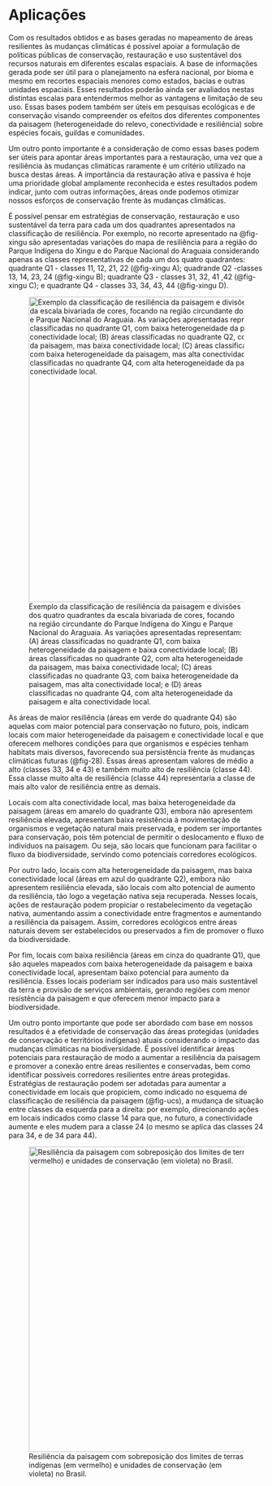 # Aplicações

Com os resultados obtidos e as bases geradas no mapeamento de áreas resilientes às mudanças climáticas é possível apoiar a formulação de políticas públicas de conservação, restauração e uso sustentável dos recursos naturais em diferentes escalas espaciais. A base de informações gerada pode ser útil para o planejamento na esfera nacional, por bioma e mesmo em recortes espaciais menores como estados, bacias e outras unidades espaciais. Esses resultados poderão ainda ser avaliados nestas distintas escalas para entendermos melhor as vantagens e limitação de seu uso. Essas bases podem também ser úteis em pesquisas ecológicas e de conservação visando compreender os efeitos dos diferentes componentes da paisagem (heterogeneidade do relevo, conectividade e resiliência) sobre espécies focais, guildas e comunidades.

Um outro ponto importante é a consideração de como essas bases podem ser úteis para apontar áreas importantes para a restauração, uma vez que a resiliência às mudanças climáticas raramente é um critério utilizado na busca destas áreas. A importância da restauração ativa e passiva é hoje uma prioridade global amplamente reconhecida e estes resultados podem indicar, junto com outras informações, áreas onde podemos otimizar nossos esforços de conservação frente às mudanças climáticas.

É possível pensar em estratégias de conservação, restauração e uso sustentável da terra para cada um dos quadrantes apresentados na classificação de resiliência. Por exemplo, no recorte apresentado na @fig-xingu são apresentadas variações do mapa de resiliência para a região do Parque Indígena do Xingu e do Parque Nacional do Araguaia considerando apenas as classes representativas de cada um dos quatro quadrantes: quadrante Q1 - classes 11, 12, 21, 22 (@fig-xingu A); quadrande Q2 -classes 13, 14, 23, 24 (@fig-xingu B); quadrante Q3 - classes 31, 32, 41 ,42 (@fig-xingu C); e quadrante Q4 - classes 33, 34, 43, 44 (@fig-xingu D).

![Exemplo da classificação de resiliência da paisagem e divisões dos quatro quadrantes da escala bivariada de cores, focando na região circundante do Parque Indígena do Xingu e Parque Nacional do Araguaia. As variações apresentadas representam: (A) áreas classificadas no quadrante Q1, com baixa heterogeneidade da paisagem e baixa conectividade local; (B) áreas classificadas no quadrante Q2, com alta heterogeneidade da paisagem, mas baixa conectividade local; (C) áreas classificadas no quadrante Q3, com baixa heterogeneidade da paisagem, mas alta conectividade local; e (D) áreas classificadas no quadrante Q4, com alta heterogeneidade da paisagem e alta conectividade local.](figs/Xingu_Ucs_all_letters.png){#fig-xingu width="600" height="600" fig-align="center"}

As áreas de maior resiliência (áreas em verde do quadrante Q4) são aquelas com maior potencial para conservação no futuro, pois, indicam locais com maior heterogeneidade da paisagem e conectividade local e que oferecem melhores condições para que organismos e espécies tenham habitats mais diversos, favorecendo sua persistência frente às mudanças climáticas futuras (@fig-28). Essas áreas apresentam valores de médio a alto (classes 33, 34 e 43) e também muito alto de resiliência (classe 44). Essa classe muito alta de resiliência (classe 44) representaria a classe de mais alto valor de resiliência entre as demais.

Locais com alta conectividade local, mas baixa heterogeneidade da paisagem (áreas em amarelo do quadrante Q3), embora não apresentem resiliência elevada, apresentam baixa resistência à movimentação de organismos e vegetação natural mais preservada, e podem ser importantes para conservação, pois têm potencial de permitir o deslocamento e fluxo de indivíduos na paisagem. Ou seja, são locais que funcionam para facilitar o fluxo da biodiversidade, servindo como potenciais corredores ecológicos.

Por outro lado, locais com alta heterogeneidade da paisagem, mas baixa conectividade local (áreas em azul do quadrante Q2), embora não apresentem resiliência elevada, são locais com alto potencial de aumento da resiliência, tão logo a vegetação nativa seja recuperada. Nesses locais, ações de restauração podem propiciar o restabelecimento da vegetação nativa, aumentando assim a conectividade entre fragmentos e aumentando a resiliência da paisagem. Assim, corredores ecológicos entre áreas naturais devem ser estabelecidos ou preservados a fim de promover o fluxo da biodiversidade.

Por fim, locais com baixa resiliência (áreas em cinza do quadrante Q1), que são aqueles mapeados com baixa heterogeneidade da paisagem e baixa conectividade local, apresentam baixo potencial para aumento da resiliência. Esses locais poderiam ser indicados para uso mais sustentável da terra e provisão de serviços ambientais, gerando regiões com menor resistência da paisagem e que oferecem menor impacto para a biodiversidade.

Um outro ponto importante que pode ser abordado com base em nossos resultados é a efetividade de conservação das áreas protegidas (unidades de conservação e territórios indígenas) atuais considerando o impacto das mudanças climáticas na biodiversidade. É possível identificar áreas potenciais para restauração de modo a aumentar a resiliência da paisagem e promover a conexão entre áreas resilientes e conservadas, bem como identificar possíveis corredores resilientes entre áreas protegidas. Estratégias de restauração podem ser adotadas para aumentar a conectividade em locais que propiciem, como indicado no esquema de classificação de resiliência da paisagem (@fig-ucs), a mudança de situação entre classes da esquerda para a direita: por exemplo, direcionando ações em locais indicados como classe 14 para que, no futuro, a conectividade aumente e eles mudem para a classe 24 (o mesmo se aplica das classes 24 para 34, e de 34 para 44).

![Resiliência da paisagem com sobreposição dos limites de terras indígenas (em vermelho) e unidades de conservação (em violeta) no Brasil.](figs/Resilience_UC.png){#fig-ucs width="600" height="600" fig-align="center"}

